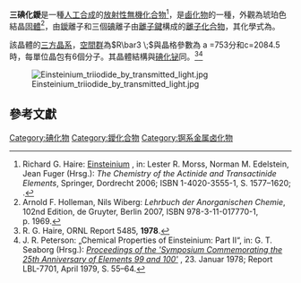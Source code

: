 {{noteTA
|T=zh:三碘化鑀; zh-cn:三碘化锿;zh-tw:三碘化鑀; zh-hk:三碘化鑀;
|1=zh:鑀; zh-cn:锿;zh-tw:鑀; zh-hk:鑀;
}}
{{Chembox
| IUPACName = Einsteinium(III) iodide
| CustomizedImage =  [[File:Kristallstruktur_Bismut(III)-iodid.png|250px]]
<br /><center><span style="color:#C0C0C0; background-color:#C0C0C0;">__</span> [[鑀|Es]]<sup>3+</sup>     <span style="color:#FF00FF;background-color:#FF00FF;">__</span> [[碘|I]]<sup>−</sup></small></center>
| ImageName = Protactinium(V) iodide
|   ImageFile1 =
| Section1 = {{Chembox Identifiers
| SMILES = I[Es](I)I
| CASNo_Ref = {{cascite|changed|??}}
| CASNo = 99644-28-7
}}
| Section2 = {{Chembox Properties
|  Formula=EsI<sub>3</sub>
|  MolarMass = 632.713 g mol<sup>-1</sup>
|  ExactMass = 632.796 g mol<sup>-1</sup>
|  Appearance = 琥珀色結晶固體<ref name="HOWI_1969"/>
}}
| Section3 = {{Chembox Structure
|  CrystalStruct = [[三方晶系|三方晶系]]
|  SpaceGroup =  R-3, No. 148
}}
}}
'''三碘化鑀'''是一種[[人工合成|人工合成]]的[[放射性|放射性]][[無機化合物|無機化合物]]<ref>Richard G. Haire: [http://radchem.nevada.edu/classes/rdch710/files/Einsteinium.pdf Einsteinium] {{Wayback|url=http://radchem.nevada.edu/classes/rdch710/files/Einsteinium.pdf |date=20100717154427 }}, in: Lester R. Morss, Norman M. Edelstein, Jean Fuger (Hrsg.): ''The Chemistry of the Actinide and Transactinide Elements'', Springer, Dordrecht 2006; ISBN 1-4020-3555-1, S. 1577–1620; {{DOI|10.1007/1-4020-3598-5_12}}.</ref>，是[[鹵化物|鹵化物]]的一種，外觀為琥珀色結晶[[固體|固體]]<ref name="HOWI_1969">Arnold F. Holleman, Nils Wiberg: ''Lehrbuch der Anorganischen Chemie'', 102nd Edition, de Gruyter, Berlin 2007, ISBN 978-3-11-017770-1, p. 1969.</ref>，由[[鑀|鑀]]離子和三個[[碘|碘]]離子由[[離子鍵|離子鍵]]構成的[[離子化合物|離子化合物]]，其化學式為{{化學式|鑀|碘|3}}。

該晶體的[[三方晶系|三方晶系]]，[[空間群|空間群]]為<math>R\bar3 \;</math>與晶格參數為 a =753分和c=2084.5時，每單位晶包有6個分子。其晶體結構與[[碘化铋|碘化铋]]同。<ref>R. G. Haire, ORNL Report 5485, '''1978'''.</ref><ref>J. R. Peterson: „Chemical Properties of Einsteinium: Part II“, in: G. T. Seaborg (Hrsg.): ''[http://www.escholarship.org/uc/item/92g2p7cd.pdf Proceedings of the 'Symposium Commemorating the 25th Anniversary of Elements 99 and 100'] {{Wayback|url=http://www.escholarship.org/uc/item/92g2p7cd.pdf |date=20110916204726 }}'', 23. Januar 1978; Report LBL-7701, April 1979, S. 55–64.</ref>

[[File:Einsteinium_triiodide_by_transmitted_light.jpg|thumb]]

== 參考文獻 ==
<references/>

{{鑀化合物}}
{{Inorganic-compound-stub}}


[[Category:碘化物|Category:碘化物]]
[[Category:鑀化合物|Category:鑀化合物]]
[[Category:锕系金属卤化物|Category:锕系金属卤化物]]
